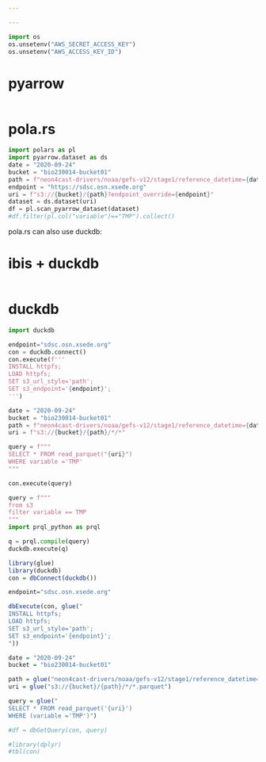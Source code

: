 ```yaml
---

---
```



```python
import os
os.unsetenv("AWS_SECRET_ACCESS_KEY")
os.unsetenv("AWS_ACCESS_KEY_ID")
```

# pyarrow

```python
```

# pola.rs

```python
import polars as pl
import pyarrow.dataset as ds
date = "2020-09-24"
bucket = "bio230014-bucket01"
path = f"neon4cast-drivers/noaa/gefs-v12/stage1/reference_datetime={date}"
endpoint = "https://sdsc.osn.xsede.org"
uri = f"s3://{bucket}/{path}?endpoint_override={endpoint}"
dataset = ds.dataset(uri)
df = pl.scan_pyarrow_dataset(dataset)
#df.filter(pl.col("variable")=="TMP").collect()
```


pola.rs can also use duckdb:


# ibis + duckdb

```python
```


# duckdb

```python
import duckdb

endpoint="sdsc.osn.xsede.org"
con = duckdb.connect()
con.execute(f'''
INSTALL httpfs;
LOAD httpfs;
SET s3_url_style='path';
SET s3_endpoint='{endpoint}';
''')
```


```python
date = "2020-09-24"
bucket = "bio230014-bucket01"
path = f"neon4cast-drivers/noaa/gefs-v12/stage1/reference_datetime={date}"
uri = f"s3://{bucket}/{path}/*/*"

query = f"""
SELECT * FROM read_parquet("{uri}")
WHERE variable ='TMP'
"""

con.execute(query)
```


```python
query = f"""
from s3
filter variable == TMP
"""
import prql_python as prql

q = prql.compile(query)
duckdb.execute(q)
```









```r
library(glue)
library(duckdb)
con = dbConnect(duckdb())

endpoint="sdsc.osn.xsede.org"

dbExecute(con, glue("
INSTALL httpfs;
LOAD httpfs;
SET s3_url_style='path';
SET s3_endpoint='{endpoint}';
"))
```

```r
date = "2020-09-24"
bucket = "bio230014-bucket01"

path = glue("neon4cast-drivers/noaa/gefs-v12/stage1/reference_datetime={date}")
uri = glue("s3://{bucket}/{path}/*/*.parquet")

query = glue("
SELECT * FROM read_parquet('{uri}')
WHERE (variable ='TMP')")

#df = dbGetQuery(con, query)

#library(dplyr)
#tbl(con)
```
